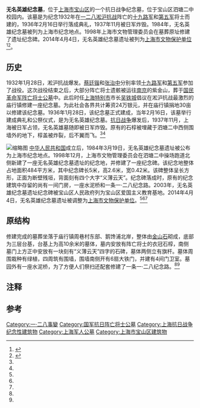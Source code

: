 {{文物保护单位
| 级别 = 省级
| 省区市 = 上海市
| 名称 = 无名英雄纪念墓遗址
| 图片 = Site of Memorial Graveyard for Anonymous Heroes.jpg
| 编号 = 
| 分类 = 近现代重要史迹及代表性建筑
| 时代 = 1936年
| 所在 = [[上海市|上海市]][[宝山区_(上海市)|宝山区]]
| 登录 = 1984年3月19日
}}
'''无名英雄纪念墓'''，位于[[上海市|上海市]][[宝山区_(上海市)|宝山区]]的一个抗日战争纪念墓，位于宝山区泗塘二中校园内。该墓是为纪念1932年在[[一二八淞沪抗战|一二八淞沪抗战]]阵亡的[[国民革命军第十九路军|十九路军]]和[[国民革命军第五军|第五军]]将士而建的，1936年2月16日举行落成典礼，1937年11月被日军炸毁。1984年，无名英雄纪念墓被列为上海市纪念地点。1998年上海市文物管理委员会在墓葬原址修建了遗址纪念碑。2014年4月4日，无名英雄纪念墓遗址被列为[[上海市文物保护单位|上海市文物保护单位]]<ref>{{Cite book|title=新编上海大观|last=卢莹辉主编；吴云溥，曹宪镛，徐同甫，林路副主编|publisher=上海：[[上海社会科学院出版社|上海社会科学院出版社]]|year=1993.03|isbn=7-80515-697-2|pages=547-551}}</ref><ref>{{Cite book|title=中国文物地图集 上海分册|last=国家文物局主编|publisher=北京：[[中华地图学社|中华地图学社]]|year=2017.01|isbn=978-7-80031-643-2|pages=136-140}}</ref>。

==历史==
{{see also|一·二八事变}}
1932年1月28日，淞沪抗战爆发。[[蔡廷锴|蔡廷锴]]和[[张治中|张治中]]分别率领[[国民革命军第十九路军|十九路军]]和[[国民革命军第五军|第五军]]参加了战役。这次战役结束之后，大部分阵亡将士遗骸被运往[[南京市|南京]]的紫金山，葬于[[国民革命军阵亡将士公墓|国民革命军阵亡将士公墓]]中。此后时任[[上海市_(中華民國)|上海特别市]]市长[[吴铁城|吴铁城]]倡议在淞沪抗战最激烈的庙行镇修建一座纪念墓。为此社会各界共计筹资24万银元，并在庙行镇捐地30亩以修建该纪念墓。1936年1月28日，该纪念墓正式建成，当年2月16日，该墓举行建成典礼和公祭仪式，是为无名英雄纪念墓。[[抗日战争|抗日战争]]爆发后，1937年11月，上海被日军占领，无名英雄墓随即被日军炸毁。原有的石椁被埋藏于泗塘二中西侧围墙外的地下，椁盖被炸裂，后不翼而飞。<ref name="one"/><ref name="three"/>{{r|four|page=761-762}}

[[File:Memorial_Graveyard_for_Anonymous_Heroes.jpg|缩略图]]
[[中华人民共和国|中华人民共和国]]成立后，1984年3月19日，无名英雄纪念墓遗址被公布为上海市纪念地点。1998年12月，上海市文物管理委员会在泗塘二中操场跑道北侧新建了一座无名英雄纪念墓遗址的纪念地，并修建了一座纪念碑。该纪念地整体占地面积484平方米，其中纪念碑长5米，高2.6米，宽0.42米。该碑整体呈长方形，正面为断壁残垣，背面刻有四个大字“义薄云天”。纪念碑落成时，原有的纪念建筑中存留的尚有一间门房，一座水泥桥和一条一·二八纪念路。2003年，无名英雄纪念墓遗址纪念碑被宝山区人民政府列为宝山区爱国主义教育基地。2014年4月4日，无名英雄纪念墓遗址被调整为[[上海市文物保护单位|上海市文物保护单位]]。<ref name="one"/><ref name="two"/><ref name="five"/>

==原结构==
修建完成的墓葬坐落于庙行镇周巷村东部、鹅馋浦北岸{{efn|1=即位于今[[上海市|上海市]][[宝山区_(上海市)|宝山区]]泗塘二中校园内，地址为庙行镇共江路668号{{r|six|page=53}}。}}，整体由[[金山石|金山石]]砌成，底部为三层台基，台基上为高10余米的墓体，墓内安放有阵亡将士的衣冠石椁，南侧墓门上方正中安放有一块刻有“义薄云天”四字的石碑，墓体两侧立有旗杆。墓体周围栽种有绿植，四周筑有围墙，围墙南侧开有6扇大铁门，并建有4间门卫室。墓园外有一座水泥桥，为了方便人们祭扫还配套修建了一条一·二八纪念路。<ref name="one"/><ref name="three"/>{{r|four|page=761-762}}

==注释==
{{notelist}}
==参考==
{{reflist|2|refs=
<ref name="one">{{cite news |language = zh-cn |url = http://www.shtong.gov.cn/newsite/node2/node2245/node4467/node20332/node20380/node63792/userobject1ai15798.html |title = 上海文物博物馆志·第一编 文物古迹·第四章 革命史迹·第八节 抗日战争史迹·一、庙行无名英雄纪念墓遗址 |publisher = 上海地方志办公室 |date = 2015-03-28 |accessdate = 2018-02-09 |archive-url = https://web.archive.org/web/20160708003306/http://www.shtong.gov.cn/newsite/node2/node2245/node4467/node20332/node20380/node63792/userobject1ai15798.html |archive-date = 2016-07-08 |dead-url = no }}</ref>
<ref name="two">{{cite web |language =  |publisher = 上海市人民政府办公厅 |title = 上海市人民政府关于核定并公布上海市文物保护单位的通知 |url = http://www.shanghai.gov.cn/shanghai/download/gongkai/hff1429.pdf |author = 上海市人民政府 |date = 2014-04-15 |accessdate =  |archiveurl = https://web.archive.org/web/20160304190625/http://www.shanghai.gov.cn/shanghai/download/gongkai/hff1429.pdf |archivedate = 2016-03-04 |deadurl = no }}</ref>
<ref name="three">{{cite news |language = zh-cn |url = http://www.bsdj.cn/42/690/1109266909527_1.html |title = 一二八无名英雄纪念碑 |publisher = 宝山党建 |date = 2011-09-26 |accessdate = 2018-02-09 |archive-url = https://web.archive.org/web/20180726000938/http://www.bsdj.cn/42/690/1109266909527_1.html |archive-date = 2018-07-26 |dead-url = yes }}</ref>
<ref name="four">{{Cite book | editor = 上海市宝山区人民政府 | title = 上海市宝山区地名志 | location = 上海 | publisher = 上海科学技术文献出版社 | date = 1995 | pages =922 | ISBN = 7-5439-0893-X | accessdate = 2018-03-20 | quote = }}</ref>
<ref name="five">{{cite news |language = zh-cn |url = http://www.shbsgh.gov.cn/60/13/42/20089142261.html |title = 庙行无名英雄纪念墓遗址 |publisher = 上海市宝山区规划和土地管理局 |date = 2005-09-07 |accessdate = 2018-02-09 |archive-url = https://web.archive.org/web/20150604152111/http://www.shbsgh.gov.cn/60/13/42/20089142261.html |archive-date = 2015-06-04 |dead-url = yes }}</ref><ref name="six">{{Cite book | editor = 上海市宝山区文物保护管理所 | title = 宝山文物·不可移动文物卷 | location = 上海 | publisher = 上海书店出版社 | date = 2014-05-01 | pages =112 | ISBN = 978-7-5458-0889-6 | accessdate = 2018-03-20 | quote = }}</ref>
}}

{{上海市文物保护单位}}
[[Category:一·二八事變|Category:一·二八事變]]
[[Category:国军抗日阵亡将士公墓|Category:国军抗日阵亡将士公墓]]
[[Category:上海抗日战争纪念性建筑物|Category:上海抗日战争纪念性建筑物]]
[[Category:上海军人公墓|Category:上海军人公墓]]
[[Category:上海市宝山区建筑物|Category:上海市宝山区建筑物]]